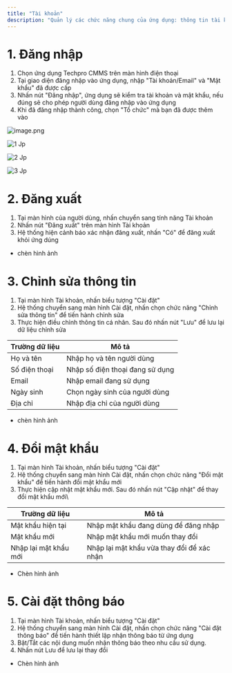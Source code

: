 ```yaml
---
title: "Tài khoản"
description: "Quản lý các chức năng chung của ứng dụng: thông tin tài khoản, thay đổi mật khẩu, cài đặt thông báo, đăng nhập, đăng xuất..."
---
```


# 1. Đăng nhập

1. Chọn ứng dụng Techpro CMMS trên màn hình điện thoại
2. Tại giao diện đăng nhập vào ứng dụng, nhập "Tài khoản/Email" và "Mật khẩu" đã được cấp
3. Nhấn nút "Đăng nhập", ứng dụng sẽ kiểm tra tài khoản và mật khẩu, nếu đúng sẽ cho phép người dùng đăng nhập vào ứng dụng
4. Khi đã đăng nhập thành công, chọn "Tổ chức" mà bạn đã được thêm vào

![image.png](/images/image.png)

![1 Jp](/images/1.jpg)

![2 Jp](/images/2.jpg)

![3 Jp](/images/3.jpg)

# 2. Đăng xuất

1. Tại màn hình của người dùng, nhấn chuyển sang tính năng Tài khoản
2. Nhấn nút "Đăng xuất" trên màn hình Tài khoản
3. Hệ thống hiện cảnh báo xác nhận đăng xuất, nhấn "Có" để đăng xuất khỏi ứng dúng

- chèn hình ảnh

# 3. Chỉnh sửa thông tin

1. Tại màn hình Tài khoản, nhấn biểu tượng "Cài đặt"
2. Hệ thống chuyển sang màn hình Cài đặt, nhấn chọn chức năng "Chỉnh sửa thông tin" để tiến hành chỉnh sửa
3. Thực hiện điều chỉnh thông tin cá nhân. Sau đó nhấn nút "Lưu" để lưu lại dữ liệu chỉnh sửa

| Trường dữ liệu | Mô tả                           |
| -------------- | ------------------------------- |
| Họ và tên      | Nhập họ và tên người dùng       |
| Số điện thoại  | Nhập số điện thoại đang sử dụng |
| Email          | Nhập email đang sử dụng         |
| Ngày sinh      | Chọn ngày sinh của người dùng   |
| Địa chỉ        | Nhập địa chỉ của người dùng     |

- chèn hình ảnh

# 4. Đổi mật khẩu

1. Tại màn hình Tài khoản, nhấn biểu tượng "Cài đặt"
2. Hệ thống chuyển sang màn hình Cài đặt, nhấn chọn chức năng "Đổi mật khẩu" để tiến hành đổi mật khẩu mới
3. Thực hiện cập nhật mật khẩu mới. Sau đó nhấn nút "Cập nhật" để thay đổi mật  khẩu mới\\

| Trường dữ liệu        | Mô tả                                      |
| --------------------- | ------------------------------------------ |
| Mật khẩu hiện tại     | Nhập mật khẩu đang dùng để đăng nhập       |
| Mật khẩu mới          | Nhập mật khẩu mới muốn thay đổi            |
| Nhập lại mật khẩu mới | Nhập lại mật khẩu vừa thay đổi để xác nhận |

- Chèn hình ảnh

# 5. Cài đặt thông báo

1. Tại màn hình Tài khoản, nhấn biểu tượng "Cài đặt"
2. Hệ thống chuyển sang màn hình Cài đặt, nhấn chọn chức năng "Cài đặt thông báo" để tiến hành thiết lập nhận thông báo từ ứng dụng
3. Bật/Tắt các nội dung muốn nhận thông báo theo nhu cầu sử dụng.
4. Nhấn nút Lưu để lưu lại thay đổi

- Chèn hình ảnh